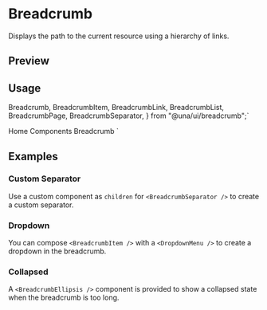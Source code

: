

<Meta of={BreadcrumbStories} />

# Breadcrumb

Displays the path to the current resource using a hierarchy of links.

## Preview

<Canvas of={BreadcrumbStories.Default} />

## Usage

  Breadcrumb,
  BreadcrumbItem,
  BreadcrumbLink,
  BreadcrumbList,
  BreadcrumbPage,
  BreadcrumbSeparator,
} from "@una/ui/breadcrumb";`

  <BreadcrumbList>
    <BreadcrumbItem>
      <BreadcrumbLink href="/">Home</BreadcrumbLink>
    </BreadcrumbItem>
    <BreadcrumbSeparator />
    <BreadcrumbItem>
      <BreadcrumbLink href="/components">Components</BreadcrumbLink>
    </BreadcrumbItem>
    <BreadcrumbSeparator />
    <BreadcrumbItem>
      <BreadcrumbPage>Breadcrumb</BreadcrumbPage>
    </BreadcrumbItem>
  </BreadcrumbList>
</Breadcrumb>
`

<Source code={importCode} language='ts' dark />
<Source code={usageCode} language='tsx' dark />

## Examples

### Custom Separator

Use a custom component as `children` for `<BreadcrumbSeparator />` to create a custom separator.

<Canvas of={BreadcrumbStories.CustomSeparator} />

### Dropdown

You can compose `<BreadcrumbItem />` with a `<DropdownMenu />` to create a dropdown in the breadcrumb.

<Canvas of={BreadcrumbStories.Dropdown} />

### Collapsed

A `<BreadcrumbEllipsis />` component is provided to show a collapsed state when the breadcrumb is too long.

<Canvas of={BreadcrumbStories.Collapsed} />
